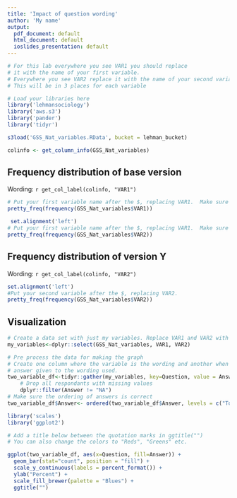 ```yaml
---
title: 'Impact of question wording'
author: 'My name'
output:
  pdf_document: default
  html_document: default
  ioslides_presentation: default
---
```



 
```r
# For this lab everywhere you see VAR1 you should replace 
# it with the name of your first variable.
# Everywhere you see VAR2 replace it with the name of your second variable.
# This will be in 3 places for each variable

# Load your libraries here
library('lehmansociology')
library('aws.s3')
library('pander')
library('tidyr')

s3load('GSS_Nat_variables.RData', bucket = lehman_bucket)

colinfo <- get_column_info(GSS_Nat_variables)
```
## Frequency distribution of base version

Wording: `r get_col_label(colinfo, "VAR1") `
```r
# Put your first variable name after the $, replacing VAR1.  Make sure to use all capitals
pretty_freq(frequency(GSS_Nat_variables$VAR1))

```


```r
 set.alignment('left')
# Put your first variable name after the $, replacing VAR1.  Make sure to use all capitals
pretty_freq(frequency(GSS_Nat_variables$VAR2))

```

## Frequency distribution of version Y

Wording: `r get_col_label(colinfo, "VAR2") `
```r
set.alignment('left')
#Put your second variable after the $, replacing VAR2.
pretty_freq(frequency(GSS_Nat_variables$VAR2))

```

## Visualization 

```r
# Create a data set with just my variables. Replace VAR1 and VAR2 with your variable names.
my_variables<-dplyr::select(GSS_Nat_variables, VAR1, VAR2) 
```

```r

# Pre process the data for making the graph
# Create one column where the variable is the wording and another when it is the 
# answer given to the wording used. 
two_variable_df<-tidyr::gather(my_variables, key=Question, value = Answer ) %>%
    # Drop all respondants with missing values
    dplyr::filter(Answer != "NA")
# Make sure the ordering of answers is correct
two_variable_df$Answer<- ordered(two_variable_df$Answer, levels = c("Too little", "About right", "Too much"))

library('scales')
library('ggplot2')

# Add a title below between the quotation marks in ggtitle("")
# You can also change the colors to "Reds", "Greens" etc.

ggplot(two_variable_df, aes(x=Question, fill=Answer)) + 
  geom_bar(stat="count", position = "fill") +
  scale_y_continuous(labels = percent_format()) +
  ylab("Percent") +
  scale_fill_brewer(palette = "Blues") +
  ggtitle("")

```
